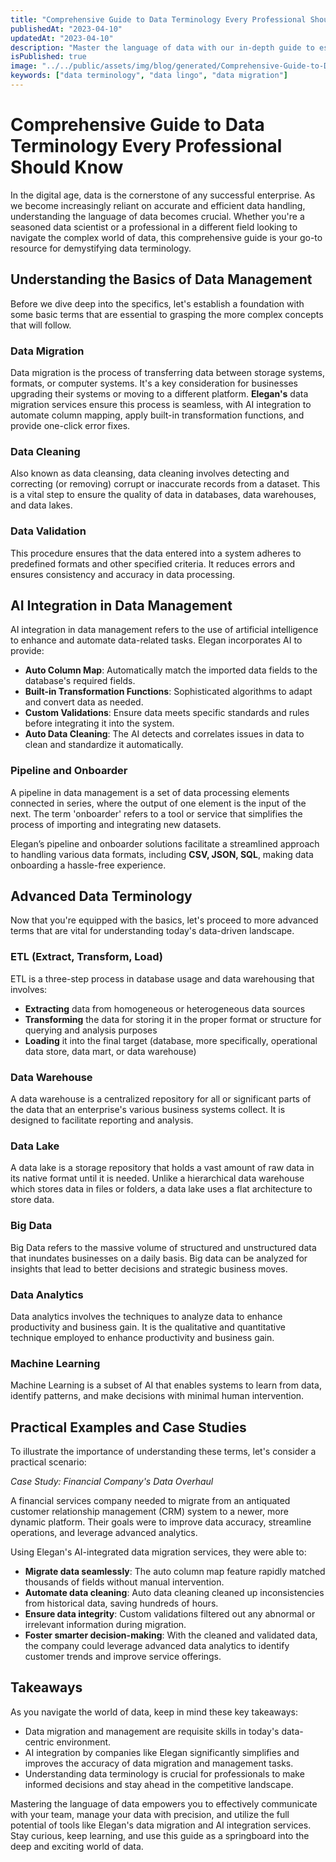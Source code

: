 ```yaml
---
title: "Comprehensive Guide to Data Terminology Every Professional Should Know"
publishedAt: "2023-04-10"
updatedAt: "2023-04-10"
description: "Master the language of data with our in-depth guide to essential data terms. Perfect for professionals leveraging AI-integrated data migration and processing."
isPublished: true
image: "../../public/assets/img/blog/generated/Comprehensive-Guide-to-Data-Terminology-Every-Professional-Should-Know.png"
keywords: ["data terminology", "data lingo", "data migration"]
---
```


# Comprehensive Guide to Data Terminology Every Professional Should Know

In the digital age, data is the cornerstone of any successful enterprise. As we become increasingly reliant on accurate and efficient data handling, understanding the language of data becomes crucial. Whether you're a seasoned data scientist or a professional in a different field looking to navigate the complex world of data, this comprehensive guide is your go-to resource for demystifying data terminology.

## Understanding the Basics of Data Management

Before we dive deep into the specifics, let's establish a foundation with some basic terms that are essential to grasping the more complex concepts that will follow.

### Data Migration
Data migration is the process of transferring data between storage systems, formats, or computer systems. It's a key consideration for businesses upgrading their systems or moving to a different platform. **Elegan's** data migration services ensure this process is seamless, with AI integration to automate column mapping, apply built-in transformation functions, and provide one-click error fixes.

### Data Cleaning
Also known as data cleansing, data cleaning involves detecting and correcting (or removing) corrupt or inaccurate records from a dataset. This is a vital step to ensure the quality of data in databases, data warehouses, and data lakes.

### Data Validation
This procedure ensures that the data entered into a system adheres to predefined formats and other specified criteria. It reduces errors and ensures consistency and accuracy in data processing.

## AI Integration in Data Management

AI integration in data management refers to the use of artificial intelligence to enhance and automate data-related tasks. Elegan incorporates AI to provide:

- **Auto Column Map**: Automatically match the imported data fields to the database's required fields.
- **Built-in Transformation Functions**: Sophisticated algorithms to adapt and convert data as needed.
- **Custom Validations**: Ensure data meets specific standards and rules before integrating it into the system.
- **Auto Data Cleaning**: The AI detects and correlates issues in data to clean and standardize it automatically.

### Pipeline and Onboarder

A pipeline in data management is a set of data processing elements connected in series, where the output of one element is the input of the next. The term 'onboarder' refers to a tool or service that simplifies the process of importing and integrating new datasets.

Elegan’s pipeline and onboarder solutions facilitate a streamlined approach to handling various data formats, including **CSV, JSON, SQL**, making data onboarding a hassle-free experience.

## Advanced Data Terminology

Now that you're equipped with the basics, let's proceed to more advanced terms that are vital for understanding today's data-driven landscape.

### ETL (Extract, Transform, Load)
ETL is a three-step process in database usage and data warehousing that involves:

- **Extracting** data from homogeneous or heterogeneous data sources
- **Transforming** the data for storing it in the proper format or structure for querying and analysis purposes
- **Loading** it into the final target (database, more specifically, operational data store, data mart, or data warehouse)

### Data Warehouse
A data warehouse is a centralized repository for all or significant parts of the data that an enterprise's various business systems collect. It is designed to facilitate reporting and analysis.

### Data Lake
A data lake is a storage repository that holds a vast amount of raw data in its native format until it is needed. Unlike a hierarchical data warehouse which stores data in files or folders, a data lake uses a flat architecture to store data.

### Big Data
Big Data refers to the massive volume of structured and unstructured data that inundates businesses on a daily basis. Big data can be analyzed for insights that lead to better decisions and strategic business moves.

### Data Analytics
Data analytics involves the techniques to analyze data to enhance productivity and business gain. It is the qualitative and quantitative technique employed to enhance productivity and business gain.

### Machine Learning
Machine Learning is a subset of AI that enables systems to learn from data, identify patterns, and make decisions with minimal human intervention.

## Practical Examples and Case Studies

To illustrate the importance of understanding these terms, let's consider a practical scenario:

*Case Study: Financial Company's Data Overhaul*

A financial services company needed to migrate from an antiquated customer relationship management (CRM) system to a newer, more dynamic platform. Their goals were to improve data accuracy, streamline operations, and leverage advanced analytics.

Using Elegan's AI-integrated data migration services, they were able to:

- **Migrate data seamlessly**: The auto column map feature rapidly matched thousands of fields without manual intervention.
- **Automate data cleaning**: Auto data cleaning cleaned up inconsistencies from historical data, saving hundreds of hours.
- **Ensure data integrity**: Custom validations filtered out any abnormal or irrelevant information during migration.
- **Foster smarter decision-making**: With the cleaned and validated data, the company could leverage advanced data analytics to identify customer trends and improve service offerings.

## Takeaways

As you navigate the world of data, keep in mind these key takeaways:

- Data migration and management are requisite skills in today's data-centric environment.
- AI integration by companies like Elegan significantly simplifies and improves the accuracy of data migration and management tasks.
- Understanding data terminology is crucial for professionals to make informed decisions and stay ahead in the competitive landscape.

Mastering the language of data empowers you to effectively communicate with your team, manage your data with precision, and utilize the full potential of tools like Elegan's data migration and AI integration services. Stay curious, keep learning, and use this guide as a springboard into the deep and exciting world of data.
